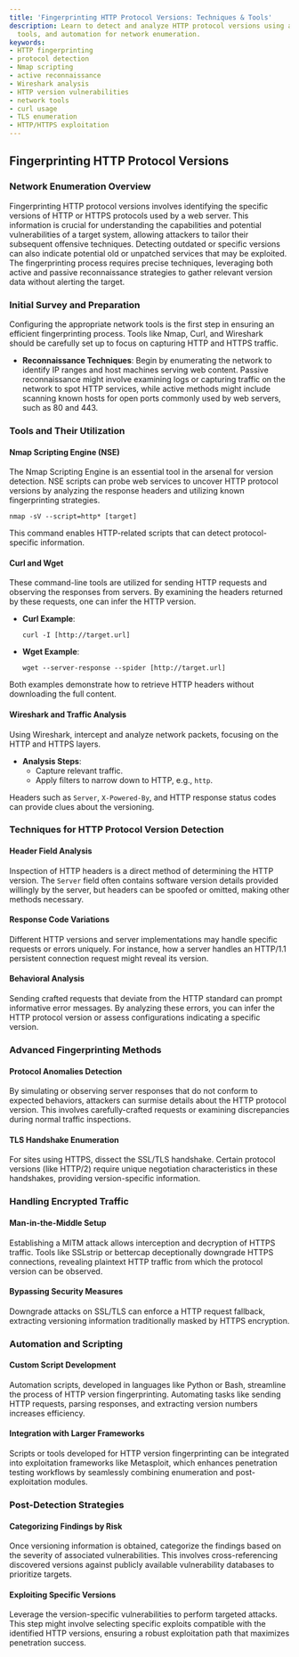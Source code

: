 ```yaml
---
title: 'Fingerprinting HTTP Protocol Versions: Techniques & Tools'
description: Learn to detect and analyze HTTP protocol versions using advanced techniques,
  tools, and automation for network enumeration.
keywords:
- HTTP fingerprinting
- protocol detection
- Nmap scripting
- active reconnaissance
- Wireshark analysis
- HTTP version vulnerabilities
- network tools
- curl usage
- TLS enumeration
- HTTP/HTTPS exploitation
---
```


## Fingerprinting HTTP Protocol Versions

### Network Enumeration Overview

Fingerprinting HTTP protocol versions involves identifying the specific versions of HTTP or HTTPS protocols used by a web server. This information is crucial for understanding the capabilities and potential vulnerabilities of a target system, allowing attackers to tailor their subsequent offensive techniques. Detecting outdated or specific versions can also indicate potential old or unpatched services that may be exploited. The fingerprinting process requires precise techniques, leveraging both active and passive reconnaissance strategies to gather relevant version data without alerting the target.

### Initial Survey and Preparation

Configuring the appropriate network tools is the first step in ensuring an efficient fingerprinting process. Tools like Nmap, Curl, and Wireshark should be carefully set up to focus on capturing HTTP and HTTPS traffic. 

- **Reconnaissance Techniques**: Begin by enumerating the network to identify IP ranges and host machines serving web content. Passive reconnaissance might involve examining logs or capturing traffic on the network to spot HTTP services, while active methods might include scanning known hosts for open ports commonly used by web servers, such as 80 and 443.

### Tools and Their Utilization

#### Nmap Scripting Engine (NSE)

The Nmap Scripting Engine is an essential tool in the arsenal for version detection. NSE scripts can probe web services to uncover HTTP protocol versions by analyzing the response headers and utilizing known fingerprinting strategies.

```
nmap -sV --script=http* [target]
```

This command enables HTTP-related scripts that can detect protocol-specific information.

#### Curl and Wget

These command-line tools are utilized for sending HTTP requests and observing the responses from servers. By examining the headers returned by these requests, one can infer the HTTP version.

- **Curl Example**:
  ```
  curl -I [http://target.url]
  ```

- **Wget Example**:
  ```
  wget --server-response --spider [http://target.url]
  ```

Both examples demonstrate how to retrieve HTTP headers without downloading the full content.

#### Wireshark and Traffic Analysis

Using Wireshark, intercept and analyze network packets, focusing on the HTTP and HTTPS layers. 

- **Analysis Steps**:
  - Capture relevant traffic.
  - Apply filters to narrow down to HTTP, e.g., `http`.
  
Headers such as `Server`, `X-Powered-By`, and HTTP response status codes can provide clues about the versioning.

### Techniques for HTTP Protocol Version Detection

#### Header Field Analysis

Inspection of HTTP headers is a direct method of determining the HTTP version. The `Server` field often contains software version details provided willingly by the server, but headers can be spoofed or omitted, making other methods necessary.

#### Response Code Variations

Different HTTP versions and server implementations may handle specific requests or errors uniquely. For instance, how a server handles an HTTP/1.1 persistent connection request might reveal its version.

#### Behavioral Analysis

Sending crafted requests that deviate from the HTTP standard can prompt informative error messages. By analyzing these errors, you can infer the HTTP protocol version or assess configurations indicating a specific version.

### Advanced Fingerprinting Methods

#### Protocol Anomalies Detection

By simulating or observing server responses that do not conform to expected behaviors, attackers can surmise details about the HTTP protocol version. This involves carefully-crafted requests or examining discrepancies during normal traffic inspections.

#### TLS Handshake Enumeration

For sites using HTTPS, dissect the SSL/TLS handshake. Certain protocol versions (like HTTP/2) require unique negotiation characteristics in these handshakes, providing version-specific information.

### Handling Encrypted Traffic

#### Man-in-the-Middle Setup

Establishing a MITM attack allows interception and decryption of HTTPS traffic. Tools like SSLstrip or bettercap deceptionally downgrade HTTPS connections, revealing plaintext HTTP traffic from which the protocol version can be observed.

#### Bypassing Security Measures

Downgrade attacks on SSL/TLS can enforce a HTTP request fallback, extracting versioning information traditionally masked by HTTPS encryption.

### Automation and Scripting

#### Custom Script Development

Automation scripts, developed in languages like Python or Bash, streamline the process of HTTP version fingerprinting. Automating tasks like sending HTTP requests, parsing responses, and extracting version numbers increases efficiency.

#### Integration with Larger Frameworks

Scripts or tools developed for HTTP version fingerprinting can be integrated into exploitation frameworks like Metasploit, which enhances penetration testing workflows by seamlessly combining enumeration and post-exploitation modules.

### Post-Detection Strategies

#### Categorizing Findings by Risk

Once versioning information is obtained, categorize the findings based on the severity of associated vulnerabilities. This involves cross-referencing discovered versions against publicly available vulnerability databases to prioritize targets.

#### Exploiting Specific Versions

Leverage the version-specific vulnerabilities to perform targeted attacks. This step might involve selecting specific exploits compatible with the identified HTTP versions, ensuring a robust exploitation path that maximizes penetration success.